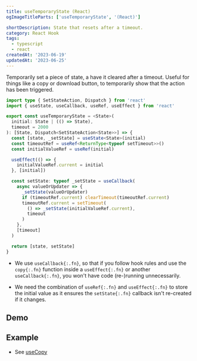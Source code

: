 ```yaml
---
title: useTemporaryState (React)
ogImageTitleParts: ['useTemporaryState', '(React)']

shortDescription: State that resets after a timeout.
category: React Hook
tags:
  - typescript
  - react
createdAt: '2023-06-19'
updatedAt: '2023-06-25'
---
```


Temporarily set a piece of state, a have it cleared after a timeout. Useful for
things like a copy or download button, to temporarily show that the action has
been triggered.

```typescript
import type { SetStateAction, Dispatch } from 'react'
import { useState, useCallback, useRef, useEffect } from 'react'

export const useTemporaryState = <State>(
  initial: State | (() => State),
  timeout = 2000
): [State, Dispatch<SetStateAction<State>>] => {
  const [state, _setState] = useState<State>(initial)
  const timeoutRef = useRef<ReturnType<typeof setTimeout>>()
  const initialValueRef = useRef(initial)

  useEffect(() => {
    initialValueRef.current = initial
  }, [initial])

  const setState: typeof _setState = useCallback(
    async valueOrUpdater => {
      _setState(valueOrUpdater)
      if (timeoutRef.current) clearTimeout(timeoutRef.current)
      timeoutRef.current = setTimeout(
        () => _setState(initialValueRef.current),
        timeout
      )
    },
    [timeout]
  )

  return [state, setState]
}
```

<Note variant='info'>

- We use `useCallback{:.fn}`, so that if you follow hook rules and use the
  `copy{:.fn}` function inside a `useEffect{:.fn}` or another
  `useCallback{:.fn}`, you won't have code (re-)running unnecessarily.

- We need the combination of `useRef{:.fn}` and `useEffect{:.fn}` to store the
  initial value as it ensures the `setState{:.fn}` callback isn't re-created if
  it changes.

</Note>

## Demo

<Demo component={Example} />

## Example

- See [useCopy](/snippets/use-copy-react)
